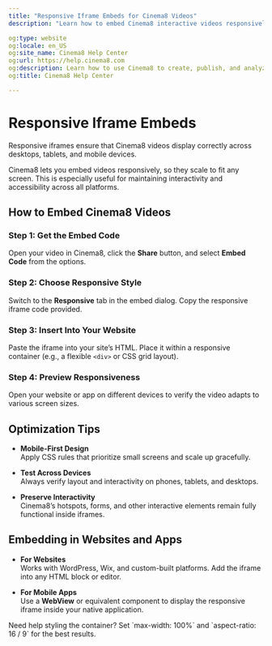 ```yaml
---
title: "Responsive Iframe Embeds for Cinema8 Videos"
description: "Learn how to embed Cinema8 interactive videos responsively using iframe code that adapts to different screen sizes. Visit Cinema8."

og:type: website
og:locale: en_US
og:site_name: Cinema8 Help Center
og:url: https://help.cinema8.com
og:description: Learn how to use Cinema8 to create, publish, and analyze interactive videos.
og:title: Cinema8 Help Center

---
```



# Responsive Iframe Embeds

<Callout type="info">
Responsive iframes ensure that Cinema8 videos display correctly across desktops, tablets, and mobile devices.
</Callout>

Cinema8 lets you embed videos responsively, so they scale to fit any screen. This is especially useful for maintaining interactivity and accessibility across all platforms.

## How to Embed Cinema8 Videos

<Steps>

### Step 1: Get the Embed Code

Open your video in Cinema8, click the **Share** button, and select **Embed Code** from the options.

### Step 2: Choose Responsive Style

Switch to the **Responsive** tab in the embed dialog. Copy the responsive iframe code provided.

### Step 3: Insert Into Your Website

Paste the iframe into your site’s HTML. Place it within a responsive container (e.g., a flexible `<div>` or CSS grid layout).

### Step 4: Preview Responsiveness

Open your website or app on different devices to verify the video adapts to various screen sizes.

</Steps>

## Optimization Tips

- **Mobile-First Design**  
  Apply CSS rules that prioritize small screens and scale up gracefully.

- **Test Across Devices**  
  Always verify layout and interactivity on phones, tablets, and desktops.

- **Preserve Interactivity**  
  Cinema8’s hotspots, forms, and other interactive elements remain fully functional inside iframes.

## Embedding in Websites and Apps

- **For Websites**  
  Works with WordPress, Wix, and custom-built platforms. Add the iframe into any HTML block or editor.

- **For Mobile Apps**  
  Use a **WebView** or equivalent component to display the responsive iframe inside your native application.

<Callout type="important">
Need help styling the container? Set `max-width: 100%` and `aspect-ratio: 16 / 9` for the best results.
</Callout>
